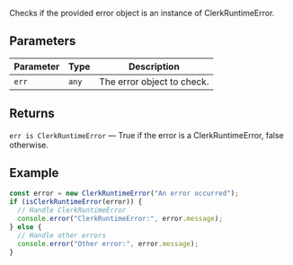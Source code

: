 Checks if the provided error object is an instance of ClerkRuntimeError.

## Parameters

| Parameter | Type  | Description                |
| --------- | ----- | -------------------------- |
| `err`     | `any` | The error object to check. |

## Returns

`err is ClerkRuntimeError` — True if the error is a ClerkRuntimeError, false otherwise.

## Example

```ts
const error = new ClerkRuntimeError("An error occurred");
if (isClerkRuntimeError(error)) {
  // Handle ClerkRuntimeError
  console.error("ClerkRuntimeError:", error.message);
} else {
  // Handle other errors
  console.error("Other error:", error.message);
}
```
